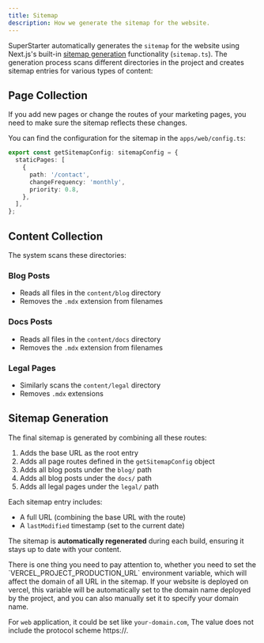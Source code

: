 ```yaml
---
title: Sitemap
description: How we generate the sitemap for the website.
---
```


SuperStarter automatically generates the `sitemap` for the website using Next.js's built-in [sitemap generation](https://nextjs.org/docs/app/api-reference/file-conventions/metadata/sitemap#generating-a-sitemap-using-code-js-ts) functionality (`sitemap.ts`). The generation process scans different directories in the project and creates sitemap entries for various types of content:

## Page Collection

If you add new pages or change the routes of your marketing pages, you need to make sure the sitemap reflects these changes.

You can find the configuration for the sitemap in the `apps/web/config.ts`:

```ts apps/web/config.ts
export const getSitemapConfig: sitemapConfig = {
  staticPages: [
    {
      path: '/contact',
      changeFrequency: 'monthly',
      priority: 0.8,
    },
  ],
};
```

## Content Collection

The system scans these directories:

### Blog Posts
- Reads all files in the `content/blog` directory
- Removes the `.mdx` extension from filenames

### Docs Posts
- Reads all files in the `content/docs` directory
- Removes the `.mdx` extension from filenames

### Legal Pages
- Similarly scans the `content/legal` directory
- Removes `.mdx` extensions

## Sitemap Generation

The final sitemap is generated by combining all these routes:

1. Adds the base URL as the root entry
2. Adds all page routes defined in the `getSitemapConfig` object
3. Adds all blog posts under the `blog/` path
4. Adds all blog posts under the `docs/` path
5. Adds all legal pages under the `legal/` path

Each sitemap entry includes:
- A full URL (combining the base URL with the route)
- A `lastModified` timestamp (set to the current date)

<Tip>The sitemap is **automatically regenerated** during each build, ensuring it stays up to date with your content.</Tip>

<Note>
There is one thing you need to pay attention to, whether you need to set the `VERCEL_PROJECT_PRODUCTION_URL` environment variable, which will affect the domain of all URL in the sitemap. If your website is deployed on vercel, this variable will be automatically set to the domain name deployed by the project, and you can also manually set it to specify your domain name.

For `web` application, it could be set like `your-domain.com`, The value does not include the protocol scheme https://.
</Note>